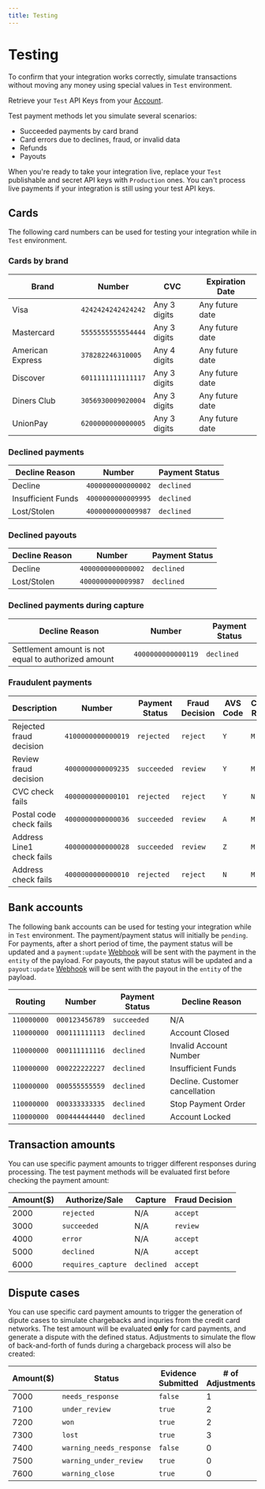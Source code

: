 ```yaml
---
title: Testing
---
```


# Testing

To confirm that your integration works correctly, simulate transactions without moving any money using special values in `Test` environment.

Retrieve your `Test` API Keys from your [Account](https://portal.publicsquare.com/developers/api-keys).

Test payment methods let you simulate several scenarios:

* Succeeded payments by card brand
* Card errors due to declines, fraud, or invalid data
* Refunds
* Payouts

When you're ready to take your integration live, replace your `Test` publishable and secret API keys with `Production` ones. You can't process live payments if your integration is still using your test API keys.

## Cards

The following card numbers can be used for testing your integration while in `Test` environment.

### Cards by brand

| Brand            | Number             | CVC          | Expiration Date |
|------------------|--------------------|--------------|-----------------|
| Visa             | `4242424242424242` | Any 3 digits | Any future date |
| Mastercard       | `5555555555554444` | Any 3 digits | Any future date |
| American Express | `378282246310005`  | Any 4 digits | Any future date |
| Discover         | `6011111111111117` | Any 3 digits | Any future date |
| Diners Club      | `3056930009020004` | Any 3 digits | Any future date |
| UnionPay         | `6200000000000005` | Any 3 digits | Any future date |


### Declined payments

| Decline Reason     | Number             | Payment Status |
|--------------------|--------------------|----------------|
| Decline            | `4000000000000002` | `declined`     |
| Insufficient Funds | `4000000000009995` | `declined`     |
| Lost/Stolen        | `4000000000009987` | `declined`     |

### Declined payouts

| Decline Reason     | Number             | Payment Status |
|--------------------|--------------------|----------------|
| Decline            | `4000000000000002` | `declined`     |
| Lost/Stolen        | `4000000000009987` | `declined`     |

### Declined payments during capture

| Decline Reason                                      | Number             | Payment Status |
|-----------------------------------------------------|--------------------|----------------|
| Settlement amount is not equal to authorized amount | `4000000000000119` | `declined`     |

### Fraudulent payments

| Description               | Number             | Payment Status | Fraud Decision | AVS Code | CVV2 Reply |
|---------------------------|--------------------|----------------|----------------|----------|------------|
| Rejected fraud decision   | `4100000000000019` | `rejected`     | `reject`       | `Y`      | `M`        |
| Review fraud decision     | `4000000000009235` | `succeeded`    | `review`       | `Y`      | `M`        |
| CVC check fails           | `4000000000000101` | `rejected`     | `reject`       | `Y`      | `N`        |
| Postal code check fails   | `4000000000000036` | `succeeded`    | `review`       | `A`      | `M`        |
| Address Line1 check fails | `4000000000000028` | `succeeded`    | `review`       | `Z`      | `M`        |
| Address check fails       | `4000000000000010` | `rejected`     | `reject`       | `N`      | `M`        |


## Bank accounts

The following bank accounts can be used for testing your integration while in `Test` environment. The payment/payment status will initially be `pending`. For payments, after a short period of time, the payment status will be updated and
a `payment:update` [Webhook](/concepts/webhooks) will be sent with the payment in the `entity` of the payload. For payouts, the payout status will be updated and
a `payout:update` [Webhook](/concepts/webhooks) will be sent with the payout in the `entity` of the payload.

| Routing     | Number         | Payment Status | Decline Reason                 |
|-------------|----------------|----------------|--------------------------------|
| `110000000` | `000123456789` | `succeeded`    | N/A                            |
| `110000000` | `000111111113` | `declined`     | Account Closed                 |
| `110000000` | `000111111116` | `declined`     | Invalid Account Number         |
| `110000000` | `000222222227` | `declined`     | Insufficient Funds             |
| `110000000` | `000555555559` | `declined`     | Decline. Customer cancellation |
| `110000000` | `000333333335` | `declined`     | Stop Payment Order             |
| `110000000` | `000444444440` | `declined`     | Account Locked                 |


## Transaction amounts

You can use specific payment amounts to trigger different responses during processing. The test payment methods will be evaluated first before checking the payment amount:

| Amount($) | Authorize/Sale     | Capture    | Fraud Decision |
|-----------|--------------------|------------|----------------|
| 2000      | `rejected`         | N/A        | `accept`       |
| 3000      | `succeeded`        | N/A        | `review`       |
| 4000      | `error`            | N/A        | `accept`       |
| 5000      | `declined`         | N/A        | `accept`       |
| 6000      | `requires_capture` | `declined` | `accept`       |


## Dispute cases

You can use specific card payment amounts to trigger the generation of dipute cases to simulate chargebacks and inquries from the credit card networks. The test amount will be evaluated **only** for card payments, and generate
a dispute with the defined status. Adjustments to simulate the flow of back-and-forth of funds during a chargeback process will also be created:

| Amount($) | Status                   | Evidence Submitted | # of Adjustments |
|-----------|--------------------------|--------------------|------------------|
| 7000      | `needs_response`         | `false`            | 1                |
| 7100      | `under_review`           | `true`             | 2                |
| 7200      | `won`                    | `true`             | 2                |
| 7300      | `lost`                   | `true`             | 3                |
| 7400      | `warning_needs_response` | `false`            | 0                |
| 7500      | `warning_under_review`   | `true`             | 0                |
| 7600      | `warning_close`          | `true`             | 0                |
